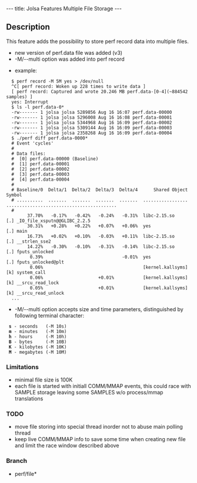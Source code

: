 ---
title: Jolsa Features Multiple File Storage
---

== Description ==
This feature adds the possibility to store perf record data
into multiple files.

* new version of perf.data file was added (v3)
* -M/--multi <spec> option was added into perf record

* example:
<pre>
  $ perf record -M 5M yes > /dev/null
  ^C[ perf record: Woken up 228 times to write data ]
  [ perf record: Captured and wrote 20.246 MB perf.data-[0-4](~884542 samples) ]
  yes: Interrupt
  $ ls -l perf.data-0*
  -rw------- 1 jolsa jolsa 5289856 Aug 16 16:07 perf.data-00000
  -rw------- 1 jolsa jolsa 5296008 Aug 16 16:08 perf.data-00001
  -rw------- 1 jolsa jolsa 5344968 Aug 16 16:09 perf.data-00002
  -rw------- 1 jolsa jolsa 5309144 Aug 16 16:09 perf.data-00003
  -rw------- 1 jolsa jolsa 2358268 Aug 16 16:09 perf.data-00004
  $ ./perf diff perf.data-0000*
  # Event 'cycles'
  #
  # Data files:
  #  [0] perf.data-00000 (Baseline)
  #  [1] perf.data-00001
  #  [2] perf.data-00002
  #  [3] perf.data-00003
  #  [4] perf.data-00004
  #
  # Baseline/0  Delta/1  Delta/2  Delta/3  Delta/4      Shared Object                                      Symbol
  # ..........  .......  .......  .......  .......  .................  ..........................................
  #
        37.70%   -0.17%   -0.42%   -0.24%   -0.31%  libc-2.15.so       [.] _IO_file_xsputn@@GLIBC_2.2.5        
        30.31%   +0.28%   +0.22%   +0.07%   +0.06%  yes                [.] main                                
        16.73%   +0.02%   +0.10%   -0.03%   +0.11%  libc-2.15.so       [.] __strlen_sse2                       
        14.22%   -0.30%   -0.10%   -0.31%   -0.14%  libc-2.15.so       [.] fputs_unlocked                      
         0.39%                              -0.01%  yes                [.] fputs_unlocked@plt                  
         0.06%                                      [kernel.kallsyms]  [k] system_call                         
         0.06%                     +0.01%           [kernel.kallsyms]  [k] __srcu_read_lock                    
         0.05%                     +0.01%           [kernel.kallsyms]  [k] __srcu_read_unlock                  
  ...

</pre>

* -M/--multi option accepts size and time parameters, distinguished by following terminal character:
  '''s''' - seconds   (-M 10s)
  '''m''' - minutes   (-M 10m)
  '''h''' - hours     (-M 10h)
  '''B''' - bytes     (-M 10B)
  '''K''' - kilobytes (-M 10K)
  '''M''' - megabytes (-M 10M)

=== Limitations ===

* minimal file size is 100K
* each file is started with initiall COMM/MMAP events, this could race with SAMPLE storage leaving some SAMPLES w/o process/mmap translations

=== TODO ===

* move file storing into special thread inorder not to abuse main polling thread
* keep live COMM/MMAP info to save some time when creating new file and limit the race window described above

=== Branch ===
* perf/file*